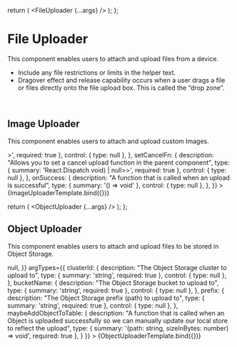 
<Meta title="Components/File Uploader" />

  return (
    <FileUploader {...args} />
  );
};

# File Uploader

This component enables users to attach and upload files from a device.

- Include any file restrictions or limits in the helper text.
- Dragover effect and release capability occurs when a user drags a file or files directly onto the file upload box. This is called the “drop zone”.

<br />

## Image Uploader

This component enables users to attach and upload custom Images.

<Canvas>
  <Story
    name="Image Uploader"
    args={{
      label: "file upload",
      region: "us-east-1",
      description: "My Ubuntu Image for Production",
      dropzoneDisabled: false,
      apiError: undefined,
      setErrors: undefined,
      setCancelFn: undefined,
      onSuccess: undefined,
    }}
    argTypes={{
      label: {
        description: "The label of the upload that will be sent to the Linode API (used for Image uploads)",
        type: { summary: 'string', required: true },
        control: { type: null },
      },
      region: {
        description: "The region ID to upload the file to",
        type: { summary: 'string', required: true },
        control: { type: null },
      },
      description: {
        description: "The description of the upload that will be sent to the Linode API (used for Image uploads)",
        type: { summary: 'string' },
        control: { type: null },
      },
      dropzoneDisabled: {
        description: "Disables the ability to select file(s) to upload",
        type: { summary: 'boolean', required: true },
        table: {
          defaultValue: {
            summary: false,
          },
        },
      },
      apiError: {
        description: "An error to display if an upload error occoured",
        type: { summary: 'string | undefined', name: 'string', required: true },
        control: { type: null },
      },
      setErrors: {
        description: "A function that allows you to set an error value in the parent component",
        type: { summary: 'React.Dispatch<React.SetStateAction<APIError[] | undefined>>', required: true },
        control: { type: null },
      },
      setCancelFn: {
        description: "Allows you to set a cancel upload function in the parent component",
        type: { summary: 'React.Dispatch<React.SetStateAction<(() => void) | null>>', required: true },
        control: { type: null },
      },
      onSuccess: {
        description: "A function that is called when an upload is successful",
        type: { summary: '() => void' },
        control: { type: null },
      },
    }}
   >
    {ImageUploaderTemplate.bind({})}
   </Story>
 </Canvas>

<ArgsTable
  story="Image Uploader"
/>

  return (
    <ObjectUploader {...args} />
  );
};

## Object Uploader

This component enables users to attach and upload files to be stored in Object Storage.

<Canvas>
  <Story
    name="Object Uploader"
    args={{
      clusterId: "us-east",
      bucketName: "my-bucket",
      prefix: "/",
      maybeAddObjectToTable: () => null,
    }}
    argTypes={{
      clusterId: {
        description: "The Object Storage cluster to upload to",
        type: { summary: 'string', required: true },
        control: { type: null },
      },
      bucketName: {
        description: "The Object Storage bucket to upload to",
        type: { summary: 'string', required: true },
        control: { type: null },
      },
      prefix: {
        description: "The Object Storage prefix (path) to upload to",
        type: { summary: 'string', required: true },
        control: { type: null },
      },
      maybeAddObjectToTable: {
        description: "A function that is called when an Object is uploaded successfully so we can manually update our local store to reflect the upload",
        type: { summary: '(path: string, sizeInBytes: number) => void', required: true },
      }
    }}
   >
    {ObjectUploaderTemplate.bind({})}
   </Story>
 </Canvas>

<ArgsTable
  story="Object Uploader"
/>